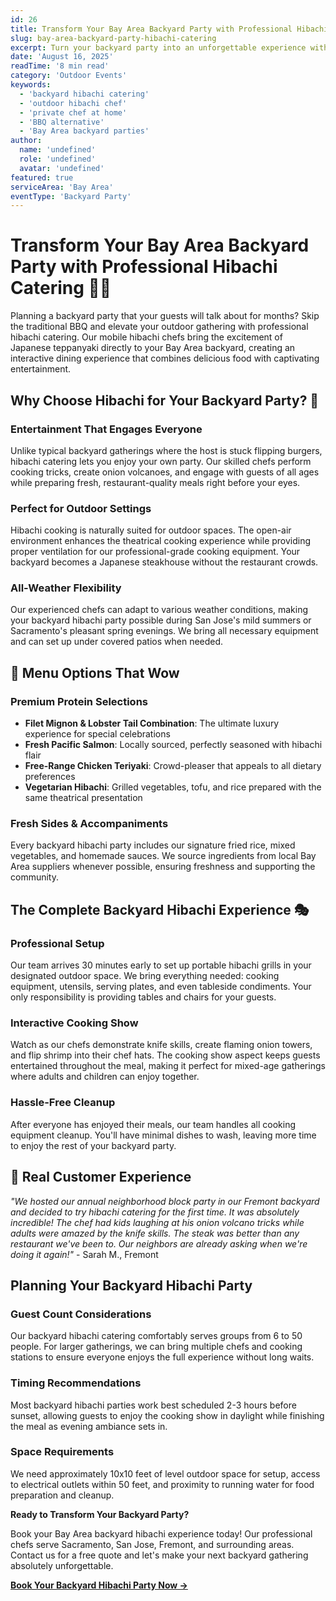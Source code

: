 ```yaml
---
id: 26
title: Transform Your Bay Area Backyard Party with Professional Hibachi Catering
slug: bay-area-backyard-party-hibachi-catering
excerpt: Turn your backyard party into an unforgettable experience with hibachi catering in the Bay Area. Professional chefs, fresh ingredients, and live entertainment at home.
date: 'August 16, 2025'
readTime: '8 min read'
category: 'Outdoor Events'
keywords:
  - 'backyard hibachi catering'
  - 'outdoor hibachi chef'
  - 'private chef at home'
  - 'BBQ alternative'
  - 'Bay Area backyard parties'
author:
  name: 'undefined'
  role: 'undefined'
  avatar: 'undefined'
featured: true
serviceArea: 'Bay Area'
eventType: 'Backyard Party'
---
```


# Transform Your Bay Area Backyard Party with Professional Hibachi Catering 🍖🔥

Planning a backyard party that your guests will talk about for months? Skip the traditional BBQ and elevate your outdoor gathering with professional hibachi catering. Our mobile hibachi chefs bring the excitement of Japanese teppanyaki directly to your Bay Area backyard, creating an interactive dining experience that combines delicious food with captivating entertainment.

## Why Choose Hibachi for Your Backyard Party? 🏡

### Entertainment That Engages Everyone

Unlike typical backyard gatherings where the host is stuck flipping burgers, hibachi catering lets you enjoy your own party. Our skilled chefs perform cooking tricks, create onion volcanoes, and engage with guests of all ages while preparing fresh, restaurant-quality meals right before your eyes.

### Perfect for Outdoor Settings

Hibachi cooking is naturally suited for outdoor spaces. The open-air environment enhances the theatrical cooking experience while providing proper ventilation for our professional-grade cooking equipment. Your backyard becomes a Japanese steakhouse without the restaurant crowds.

### All-Weather Flexibility

Our experienced chefs can adapt to various weather conditions, making your backyard hibachi party possible during San Jose's mild summers or Sacramento's pleasant spring evenings. We bring all necessary equipment and can set up under covered patios when needed.

## 🍤 Menu Options That Wow

### Premium Protein Selections

- **Filet Mignon & Lobster Tail Combination**: The ultimate luxury experience for special celebrations
- **Fresh Pacific Salmon**: Locally sourced, perfectly seasoned with hibachi flair
- **Free-Range Chicken Teriyaki**: Crowd-pleaser that appeals to all dietary preferences
- **Vegetarian Hibachi**: Grilled vegetables, tofu, and rice prepared with the same theatrical presentation

### Fresh Sides & Accompaniments

Every backyard hibachi party includes our signature fried rice, mixed vegetables, and homemade sauces. We source ingredients from local Bay Area suppliers whenever possible, ensuring freshness and supporting the community.

## The Complete Backyard Hibachi Experience 🎭

### Professional Setup

Our team arrives 30 minutes early to set up portable hibachi grills in your designated outdoor space. We bring everything needed: cooking equipment, utensils, serving plates, and even tableside condiments. Your only responsibility is providing tables and chairs for your guests.

### Interactive Cooking Show

Watch as our chefs demonstrate knife skills, create flaming onion towers, and flip shrimp into their chef hats. The cooking show aspect keeps guests entertained throughout the meal, making it perfect for mixed-age gatherings where adults and children can enjoy together.

### Hassle-Free Cleanup

After everyone has enjoyed their meals, our team handles all cooking equipment cleanup. You'll have minimal dishes to wash, leaving more time to enjoy the rest of your backyard party.

## 🌟 Real Customer Experience

_"We hosted our annual neighborhood block party in our Fremont backyard and decided to try hibachi catering for the first time. It was absolutely incredible! The chef had kids laughing at his onion volcano tricks while adults were amazed by the knife skills. The steak was better than any restaurant we've been to. Our neighbors are already asking when we're doing it again!"_ - Sarah M., Fremont

## Planning Your Backyard Hibachi Party

### Guest Count Considerations

Our backyard hibachi catering comfortably serves groups from 6 to 50 people. For larger gatherings, we can bring multiple chefs and cooking stations to ensure everyone enjoys the full experience without long waits.

### Timing Recommendations

Most backyard hibachi parties work best scheduled 2-3 hours before sunset, allowing guests to enjoy the cooking show in daylight while finishing the meal as evening ambiance sets in.

### Space Requirements

We need approximately 10x10 feet of level outdoor space for setup, access to electrical outlets within 50 feet, and proximity to running water for food preparation and cleanup.

**Ready to Transform Your Backyard Party?**

Book your Bay Area backyard hibachi experience today! Our professional chefs serve Sacramento, San Jose, Fremont, and surrounding areas. Contact us for a free quote and let's make your next backyard gathering absolutely unforgettable.

[**Book Your Backyard Hibachi Party Now →**](#contact)